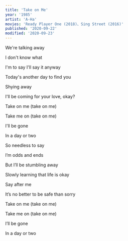 ```yaml
---
title: 'Take on Me'
year: '1985'
artist: 'A-Ha'
movies: 'Ready Player One (2018)、Sing Street (2016)'
published: '2020-09-22'
modified: '2020-09-23'
---
```


<LyricSection>

We're talking away

I don't know what

I'm to say I'll say it anyway

Today's another day to find you

Shying away

I'll be coming for your love, okay?

</LyricSection>

<LyricSection>

Take on me (take on me)

Take me on (take on me)

I'll be gone

In a day or two

</LyricSection>

<LyricSection>

So needless to say

I&rsquo;m odds and ends

But I&rsquo;ll be stumbling away

Slowly learning that life is okay

Say after me

It&rsquo;s no better to be safe than sorry

</LyricSection>

<LyricSection>

Take on me (take on me)

Take me on (take on me)

I&rsquo;ll be gone

In a day or two

</LyricSection>
